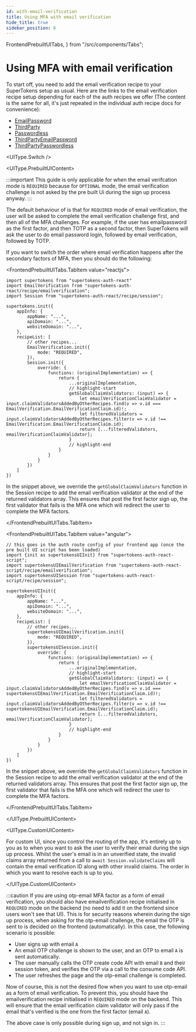```yaml
---
id: with-email-verification
title: Using MFA with email verification
hide_title: true
sidebar_position: 6
---
```


  FrontendPrebuiltUITabs,
} from "/src/components/Tabs";

# Using MFA with email verification

To start off, you need to add the email verification recipe to your SuperTokens setup as usual. Here are the links to the email verification recipe setup depending for each of the auth recipes we offer (The content is the same for all, it's just repeated in the individual auth recipe docs for convenience):

- [EmailPassword](/docs/emailpassword/common-customizations/email-verification/about)
- [ThirdParty](/docs/thirdparty/common-customizations/email-verification/about)
- [Passwordless](/docs/passwordless/common-customizations/email-verification/about)
- [ThirdPartyEmailPassword](/docs/thirdpartyemailpassword/common-customizations/email-verification/about)
- [ThirdPartyPasswordless](/docs/thirdpartypasswordless/common-customizations/email-verification/about)

<UIType.Switch />

<UIType.PrebuiltUIContent>

:::important
This guide is only applicable for when the email verifcation mode is `REQUIRED` because for `OPTIONAL` mode, the email verification challenge is not asked by the pre built Ui during the sign up process anyway.
:::

The default behaviour of is that for `REQUIRED` mode of email verification, the user will be asked to complete the email verification challenge first, and then all of the MFA challenges. For example, if the user has emailpassword as the first factor, and then TOTP as a second factor, then SuperTokens will ask the user to do email password login, followed by email verification, followed by TOTP.

If you want to switch the order where email verification happens after the secondary factors of MFA, then you should do the following:

<FrontendPrebuiltUITabs>

<FrontendPrebuiltUITabs.TabItem value="reactjs">

```tsx
import supertokens from "supertokens-auth-react"
import EmailVerification from "supertokens-auth-react/recipe/emailverification";
import Session from "supertokens-auth-react/recipe/session";

supertokens.init({
    appInfo: {
        appName: "...",
        apiDomain: "...",
        websiteDomain: "...",
    },
    recipeList: [
        // other recipes...
        EmailVerification.init({
            mode: "REQUIRED",
        }),
        Session.init({
            override: {
                functions: (originalImplementation) => {
                    return {
                        ...originalImplementation,
                        // highlight-start
                        getGlobalClaimValidators: (input) => {
                            let emailVerificationClaimValidator = input.claimValidatorsAddedByOtherRecipes.find(v => v.id === EmailVerification.EmailVerificationClaim.id)!;
                            let filteredValidators = input.claimValidatorsAddedByOtherRecipes.filter(v => v.id !== EmailVerification.EmailVerificationClaim.id);
                            return [...filteredValidators, emailVerificationClaimValidator];
                        }
                        // highlight-end
                    }
                }
            }
        })
    ]
})
```

In the snippet above, we override the `getGlobalClaimValidators` function in the Session recipe to add the email verification validator at the end of the returned validators array. This ensures that post the first factor sign up, the first validator that fails is the MFA one which will redirect the user to complete the MFA factors.

</FrontendPrebuiltUITabs.TabItem>

<FrontendPrebuiltUITabs.TabItem value="angular">

```tsx
// this goes in the auth route config of your frontend app (once the pre built UI script has been loaded)
import {init as supertokensUIInit} from "supertokens-auth-react-script";
import supertokensUIEmailVerification from "supertokens-auth-react-script/recipe/emailverification";
import supertokensUISession from "supertokens-auth-react-script/recipe/session";

supertokensUIInit({
    appInfo: {
        appName: "...",
        apiDomain: "...",
        websiteDomain: "...",
    },
    recipeList: [
        // other recipes...
        supertokensUIEmailVerification.init({
            mode: "REQUIRED",
        }),
        supertokensUISession.init({
            override: {
                functions: (originalImplementation) => {
                    return {
                        ...originalImplementation,
                        // highlight-start
                        getGlobalClaimValidators: (input) => {
                            let emailVerificationClaimValidator = input.claimValidatorsAddedByOtherRecipes.find(v => v.id === supertokensUIEmailVerification.EmailVerificationClaim.id)!;
                            let filteredValidators = input.claimValidatorsAddedByOtherRecipes.filter(v => v.id !== supertokensUIEmailVerification.EmailVerificationClaim.id);
                            return [...filteredValidators, emailVerificationClaimValidator];
                        }
                        // highlight-end
                    }
                }
            }
        })
    ]
})
```

In the snippet above, we override the `getGlobalClaimValidators` function in the Session recipe to add the email verification validator at the end of the returned validators array. This ensures that post the first factor sign up, the first validator that fails is the MFA one which will redirect the user to complete the MFA factors.

</FrontendPrebuiltUITabs.TabItem>

</FrontendPrebuiltUITabs>

</UIType.PrebuiltUIContent>

<UIType.CustomUIContent>

For custom UI, since you control the routing of the app, it's entirely up to you as to when you want to ask the user to verify their email during the sign up process. Whilst the user's email is in an unverified state, the invalid claims array returned from a call to `await Session.validateClaims` will contain the email verification ID along with other invalid claims. The order in which you want to resolve each is up to you.

</UIType.CustomUIContent>

:::caution
If you are using otp-email MFA factor as a form of email verification, you should also have emailverification recipe initialised in `REQUIRED` mode on the backend (no need to add it on the frontend since users won't see that UI). This is for security reasons wherein during the sign up process, when asking for the otp-email challenge, the email the OTP is sent to is decided on the frontend (automatically). In this case, the following scenario is possible:
- User signs up with email `A`
- An email OTP challenge is shown to the user, and an OTP to email `A` is sent automatically.
- The user manually calls the OTP create code API with email `B` and their session token, and verifies the OTP via a call to the consume code API.
- The user refreshes the page and the otp-email challenge is completed.

Now of course, this is not the desired flow when you want to use otp-email as a form of email verification. To prevent this, you should have the emailverification recipe initialised in `REQUIRED` mode on the backend. This will ensure that the email verification claim validator will only pass if the email that's verified is the one from the first factor (email `A`).

The above case is only possible during sign up, and not sign in.
:::
